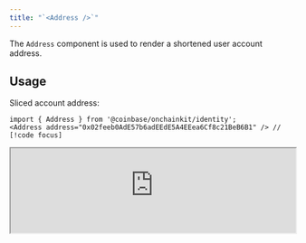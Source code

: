 ```yaml
---
title: "`<Address />`"
---
```


The `Address` component is used to render a shortened user account address.

## Usage

Sliced account address:

```tsx
import { Address } from '@coinbase/onchainkit/identity';
<Address address="0x02feeb0AdE57b6adEEdE5A4EEea6Cf8c21BeB6B1" /> // [!code focus]
```
<iframe
  src="https://684b5e62b1ff46bc5bf83966-aijszlfakk.chromatic.com/iframe.html?args=&id=onchainkit-identity-address--default-identity&viewMode=story&dark=true&hero=true"
  width="100%"
  height="auto"
/>
{/* <App>
  <Address address="0x02feeb0AdE57b6adEEdE5A4EEea6Cf8c21BeB6B1" />
</App> */}

### Display full address

Set `isSliced` to false, to display the full address:

```tsx
import { Address } from '@coinbase/onchainkit/identity';
<Address address="0x02feeb0AdE57b6adEEdE5A4EEea6Cf8c21BeB6B1" isSliced={false} /> // [!code focus]
```

<iframe
  src="https://684b5e62b1ff46bc5bf83966-aijszlfakk.chromatic.com/iframe.html?args=&id=onchainkit-identity-address--full-address&viewMode=story&dark=true&hero=true"
  width="100%"
  height="auto"
/>
{/* <App>
  <Address address="0x02feeb0AdE57b6adEEdE5A4EEea6Cf8c21BeB6B1" isSliced={false}/>
</App> */}

### Override styles

You can override component styles using `className`.

```tsx
import { Address } from '@coinbase/onchainkit/identity';
<Address
  className="bg-emerald-400 px-2 py-1 rounded" // [!code focus]
  address="0x02feeb0AdE57b6adEEdE5A4EEea6Cf8c21BeB6B1"
/>
```
<iframe
  src="https://684b5e62b1ff46bc5bf83966-aijszlfakk.chromatic.com/iframe.html?args=&id=onchainkit-identity-address--override-styles&viewMode=story&dark=true&hero=true"
  width="100%"
  height="auto"
/>
{/* <App>
  <Address className="bg-emerald-400 px-2 py-1 rounded" address="0x02feeb0AdE57b6adEEdE5A4EEea6Cf8c21BeB6B1"/>
</App> */}

## Props

[`AddressReact`](/onchainkit/identity/types#addressreact)
